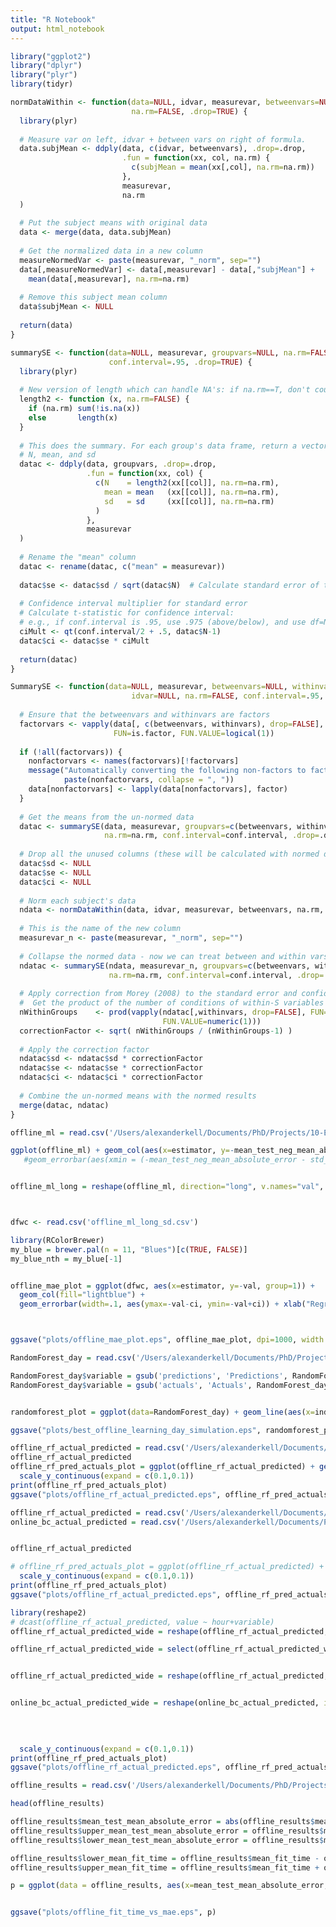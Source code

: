 ```yaml
---
title: "R Notebook"
output: html_notebook
---
```




```r
library("ggplot2")
library("dplyr")
library("plyr")
library(tidyr)
```


```r
normDataWithin <- function(data=NULL, idvar, measurevar, betweenvars=NULL,
                           na.rm=FALSE, .drop=TRUE) {
  library(plyr)
  
  # Measure var on left, idvar + between vars on right of formula.
  data.subjMean <- ddply(data, c(idvar, betweenvars), .drop=.drop,
                         .fun = function(xx, col, na.rm) {
                           c(subjMean = mean(xx[,col], na.rm=na.rm))
                         },
                         measurevar,
                         na.rm
  )
  
  # Put the subject means with original data
  data <- merge(data, data.subjMean)
  
  # Get the normalized data in a new column
  measureNormedVar <- paste(measurevar, "_norm", sep="")
  data[,measureNormedVar] <- data[,measurevar] - data[,"subjMean"] +
    mean(data[,measurevar], na.rm=na.rm)
  
  # Remove this subject mean column
  data$subjMean <- NULL
  
  return(data)
}

summarySE <- function(data=NULL, measurevar, groupvars=NULL, na.rm=FALSE,
                      conf.interval=.95, .drop=TRUE) {
  library(plyr)
  
  # New version of length which can handle NA's: if na.rm==T, don't count them
  length2 <- function (x, na.rm=FALSE) {
    if (na.rm) sum(!is.na(x))
    else       length(x)
  }
  
  # This does the summary. For each group's data frame, return a vector with
  # N, mean, and sd
  datac <- ddply(data, groupvars, .drop=.drop,
                 .fun = function(xx, col) {
                   c(N    = length2(xx[[col]], na.rm=na.rm),
                     mean = mean   (xx[[col]], na.rm=na.rm),
                     sd   = sd     (xx[[col]], na.rm=na.rm)
                   )
                 },
                 measurevar
  )
  
  # Rename the "mean" column    
  datac <- rename(datac, c("mean" = measurevar))
  
  datac$se <- datac$sd / sqrt(datac$N)  # Calculate standard error of the mean
  
  # Confidence interval multiplier for standard error
  # Calculate t-statistic for confidence interval: 
  # e.g., if conf.interval is .95, use .975 (above/below), and use df=N-1
  ciMult <- qt(conf.interval/2 + .5, datac$N-1)
  datac$ci <- datac$se * ciMult
  
  return(datac)
}

SummarySE <- function(data=NULL, measurevar, betweenvars=NULL, withinvars=NULL,
                           idvar=NULL, na.rm=FALSE, conf.interval=.95, .drop=TRUE) {
  
  # Ensure that the betweenvars and withinvars are factors
  factorvars <- vapply(data[, c(betweenvars, withinvars), drop=FALSE],
                       FUN=is.factor, FUN.VALUE=logical(1))
  
  if (!all(factorvars)) {
    nonfactorvars <- names(factorvars)[!factorvars]
    message("Automatically converting the following non-factors to factors: ",
            paste(nonfactorvars, collapse = ", "))
    data[nonfactorvars] <- lapply(data[nonfactorvars], factor)
  }
  
  # Get the means from the un-normed data
  datac <- summarySE(data, measurevar, groupvars=c(betweenvars, withinvars),
                     na.rm=na.rm, conf.interval=conf.interval, .drop=.drop)
  
  # Drop all the unused columns (these will be calculated with normed data)
  datac$sd <- NULL
  datac$se <- NULL
  datac$ci <- NULL
  
  # Norm each subject's data
  ndata <- normDataWithin(data, idvar, measurevar, betweenvars, na.rm, .drop=.drop)
  
  # This is the name of the new column
  measurevar_n <- paste(measurevar, "_norm", sep="")
  
  # Collapse the normed data - now we can treat between and within vars the same
  ndatac <- summarySE(ndata, measurevar_n, groupvars=c(betweenvars, withinvars),
                      na.rm=na.rm, conf.interval=conf.interval, .drop=.drop)
  
  # Apply correction from Morey (2008) to the standard error and confidence interval
  #  Get the product of the number of conditions of within-S variables
  nWithinGroups    <- prod(vapply(ndatac[,withinvars, drop=FALSE], FUN=nlevels,
                                  FUN.VALUE=numeric(1)))
  correctionFactor <- sqrt( nWithinGroups / (nWithinGroups-1) )
  
  # Apply the correction factor
  ndatac$sd <- ndatac$sd * correctionFactor
  ndatac$se <- ndatac$se * correctionFactor
  ndatac$ci <- ndatac$ci * correctionFactor
  
  # Combine the un-normed means with the normed results
  merge(datac, ndatac)
}
```



```r
offline_ml = read.csv('/Users/alexanderkell/Documents/PhD/Projects/10-ELECSIM/run/market_forecasting_comparison/data/results/results/demand_initial_exploration-2020-02-24 05:18:05.717624+00:00.csv')

ggplot(offline_ml) + geom_col(aes(x=estimator, y=-mean_test_neg_mean_absolute_error)) + xlab("Regressor Model") + ylab("Mean Absolute Error")  + coord_flip()
   #geom_errorbar(aes(xmin = (-mean_test_neg_mean_absolute_error - std_test_neg_mean_squared_error), xmax = (-mean_test_neg_mean_absolute_error + std_test_neg_mean_squared_error)))#+ coord_flip()  + theme(axis.text.x = element_text(angle = -90, hjust = 1))


offline_ml_long = reshape(offline_ml, direction="long", v.names="val", varying=list(c("split0_test_neg_mean_absolute_error","split1_test_neg_mean_absolute_error", 'split2_test_neg_mean_absolute_error', 'split3_test_neg_mean_absolute_error','split4_test_neg_mean_absolute_error')))



dfwc <- read.csv('offline_ml_long_sd.csv')

library(RColorBrewer)
my_blue = brewer.pal(n = 11, "Blues")[c(TRUE, FALSE)]
my_blue_nth = my_blue[-1]


offline_mae_plot = ggplot(dfwc, aes(x=estimator, y=-val, group=1)) +
  geom_col(fill="lightblue") +
  geom_errorbar(width=.1, aes(ymax=-val-ci, ymin=-val+ci)) + xlab("Regressor Model") + ylab("Mean Absolute Error")  + coord_flip() + theme_classic() + scale_colour_manual(values=my_blue_nth)+ theme(text = element_text(size=25), plot.margin=grid::unit(c(0,0,0,0), "mm"))



ggsave("plots/offline_mae_plot.eps", offline_mae_plot, dpi=1000, width = 30, height = 20, units = "cm")

```



```r
RandomForest_day = read.csv('/Users/alexanderkell/Documents/PhD/Projects/10-ELECSIM/run/market_forecasting_comparison/data/results/results/RandomForestRegressor_actual_vs_predicted.csv')

RandomForest_day$variable = gsub('predictions', 'Predictions', RandomForest_day$variable)
RandomForest_day$variable = gsub('actuals', 'Actuals', RandomForest_day$variable)


randomforest_plot = ggplot(data=RandomForest_day) + geom_line(aes(x=index, y=value, colour=variable),size=3) + xlab("Hour of Day") + ylab("Demand (MW)")+ theme_classic() + theme(text = element_text(size=40), plot.margin=grid::unit(c(0,0,0,0), "mm"))

ggsave("plots/best_offline_learning_day_simulation.eps", randomforest_plot, dpi=1000, width = 30, height = 20, units = "cm")

```


```r
offline_rf_actual_predicted = read.csv('/Users/alexanderkell/Documents/PhD/Projects/10-ELECSIM/run/market_forecasting_comparison/data/results/results/RandomForestRegressor_actual_vs_predicted.csv')
offline_rf_actual_predicted
offline_rf_pred_actuals_plot = ggplot(offline_rf_actual_predicted) + geom_line(aes(x=hour, colour=variable, y=value), size=2) + theme_classic() + coord_cartesian(clip = 'off') + theme(text = element_text(size=40), legend.position = "bottom", plot.margin=grid::unit(c(0,0,0,0), "mm")) + ylab("Demand (MW)") + xlab("Hour of Week") +
  scale_y_continuous(expand = c(0.1,0.1))
print(offline_rf_pred_actuals_plot)
ggsave("plots/offline_rf_actual_predicted.eps", offline_rf_pred_actuals_plot, dpi=1000, width = 40, height = 20, units = "cm")
```

```r
offline_rf_actual_predicted = read.csv('/Users/alexanderkell/Documents/PhD/Projects/10-ELECSIM/run/market_forecasting_comparison/data/results/results/RandomForestRegressor_actual_vs_predicted.csv')
online_bc_actual_predicted = read.csv('/Users/alexanderkell/Documents/PhD/Projects/10-ELECSIM/run/market_forecasting_comparison/data/results/results/boxcoxonline_actual_vs_predicted.csv')


offline_rf_actual_predicted

# offline_rf_pred_actuals_plot = ggplot(offline_rf_actual_predicted) + geom_line(aes(x=hour, colour=variable, y=value))+ geom_line(data=online_bc_actual_predicted, aes(x=hour, colour=variable, y=value), color="blue") + theme_classic() + coord_cartesian(clip = 'off') + theme(text = element_text(size=40), legend.position = "bottom", plot.margin=grid::unit(c(0,0,0,0), "mm")) + ylab("Demand (MW)") + xlab("Hour of Week") +
  scale_y_continuous(expand = c(0.1,0.1))
print(offline_rf_pred_actuals_plot)
ggsave("plots/offline_rf_actual_predicted.eps", offline_rf_pred_actuals_plot, dpi=1000, width = 40, height = 20, units = "cm")

library(reshape2)
# dcast(offline_rf_actual_predicted, value ~ hour+variable)
offline_rf_actual_predicted_wide = reshape(offline_rf_actual_predicted, idvar = "hour", timevar = "variable", direction = "wide")

offline_rf_actual_predicted_wide = select(offline_rf_actual_predicted_wide, -X.predictions, -X.actuals)


offline_rf_actual_predicted_wide = reshape(offline_rf_actual_predicted, idvar = "hour", timevar = "variable", direction = "wide") %>% select(-X.predictions, -X.actuals) %>% rename(c("value.actuals"="rf_actual", 'value.predictions'="rf_predictions"))


online_bc_actual_predicted_wide = reshape(online_bc_actual_predicted, idvar = "hour", timevar = "variable", direction = "wide") %>% select(-X.predictions, -X.actuals) %>% rename(c("value.actuals"="bc_actual", 'value.predictions'="bc_predictions"))
                                                                                                                                                                                  
                                                                                                                            both_long = cbind(online_bc_actual_predicted_wide, select(offline_rf_actual_predicted_wide, rf_predictions)) %>% melt(id.vars='hour', measure.vars=c('bc_actual', 'bc_predictions', 'rf_predictions'))

                                                                                                                            both_pred_actuals_plot = ggplot(both_long) + geom_line(aes(x=hour, colour=variable, y=value), size=2) + theme_classic() + coord_cartesian(clip = 'off') + theme(text = element_text(size=40), legend.position = "bottom", plot.margin=grid::unit(c(0,0,0,0), "mm")) + ylab("Demand (MW)") + xlab("Hour of Week") +
  scale_y_continuous(expand = c(0.1,0.1))
print(offline_rf_pred_actuals_plot)
ggsave("plots/offline_rf_actual_predicted.eps", offline_rf_pred_actuals_plot, dpi=1000, width = 40, height = 20, units = "cm")
```


```r
offline_results = read.csv('/Users/alexanderkell/Documents/PhD/Projects/10-ELECSIM/run/market_forecasting_comparison/data/results/results/demand_initial_exploration-2020-02-24 05:18:05.717624+00:00.csv')

head(offline_results)

```
```r
offline_results$mean_test_mean_absolute_error = abs(offline_results$mean_test_neg_mean_absolute_error)
offline_results$upper_mean_test_mean_absolute_error = offline_results$mean_test_mean_absolute_error + offline_results$std_test_neg_mean_absolute_error
offline_results$lower_mean_test_mean_absolute_error = offline_results$mean_test_mean_absolute_error - offline_results$std_test_neg_mean_absolute_error

offline_results$lower_mean_fit_time = offline_results$mean_fit_time - offline_results$std_fit_time
offline_results$upper_mean_fit_time = offline_results$mean_fit_time + offline_results$std_fit_time

p = ggplot(data = offline_results, aes(x=mean_test_mean_absolute_error, y=mean_fit_time, colour=estimator)) + geom_point(size=3.5) + geom_errorbarh(aes(xmin=upper_mean_test_mean_absolute_error, xmax=lower_mean_test_mean_absolute_error), width=0.2) + geom_errorbar(aes(ymax=upper_mean_fit_time, ymin=lower_mean_fit_time))+ theme(text = element_text(size=20), legend.position = "bottom", plot.margin=grid::unit(c(0,0,0,0), "mm")) + ylab("Fit Time (S)") + xlab("Mean Absolute Error (MAE)")+ theme_classic() 


ggsave("plots/offline_fit_time_vs_mae.eps", p)
```

